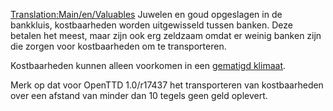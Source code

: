 [[Translation:Main/en/Valuables]]
{{nl/Vracht|name=Kostbaarheden
|image=Valuables.png
|geproduceerd=[[Main/nl/Bank|Bank]]
|geaccepteerd=[[Main/nl/Bank|Bank]]
}}
Juwelen en goud opgeslagen in de bankkluis, kostbaarheden worden uitgewisseld tussen banken. Deze betalen het meest, maar zijn ook erg zeldzaam omdat er weinig banken zijn die zorgen voor kostbaarheden om te transporteren.

Kostbaarheden kunnen alleen voorkomen in een [[Main/en/Klimaat/Nl#Gematigd|gematigd klimaat]].

Merk op dat voor OpenTTD 1.0/r17437 het transporteren van kostbaarheden over een afstand van minder dan 10 tegels geen geld oplevert.